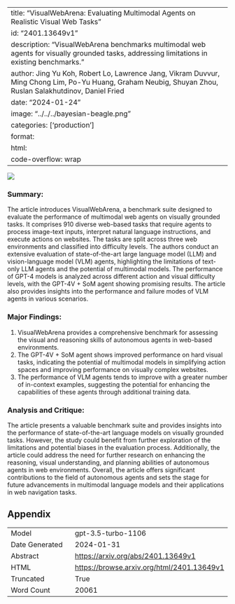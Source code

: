 
---
title: "VisualWebArena: Evaluating Multimodal Agents on Realistic Visual Web Tasks"
id: "2401.13649v1"
description: "VisualWebArena benchmarks multimodal web agents for visually grounded tasks, addressing limitations in existing benchmarks."
author: Jing Yu Koh, Robert Lo, Lawrence Jang, Vikram Duvvur, Ming Chong Lim, Po-Yu Huang, Graham Neubig, Shuyan Zhou, Ruslan Salakhutdinov, Daniel Fried
date: "2024-01-24"
image: "../../../bayesian-beagle.png"
categories: ['production']
format:
  html:
    code-overflow: wrap
---

![](None)

### Summary:

The article introduces VisualWebArena, a benchmark suite designed to evaluate the performance of multimodal web agents on visually grounded tasks. It comprises 910 diverse web-based tasks that require agents to process image-text inputs, interpret natural language instructions, and execute actions on websites. The tasks are split across three web environments and classified into difficulty levels. The authors conduct an extensive evaluation of state-of-the-art large language model (LLM) and vision-language model (VLM) agents, highlighting the limitations of text-only LLM agents and the potential of multimodal models. The performance of GPT-4 models is analyzed across different action and visual difficulty levels, with the GPT-4V + SoM agent showing promising results. The article also provides insights into the performance and failure modes of VLM agents in various scenarios.

### Major Findings:
1. VisualWebArena provides a comprehensive benchmark for assessing the visual and reasoning skills of autonomous agents in web-based environments.
2. The GPT-4V + SoM agent shows improved performance on hard visual tasks, indicating the potential of multimodal models in simplifying action spaces and improving performance on visually complex websites.
3. The performance of VLM agents tends to improve with a greater number of in-context examples, suggesting the potential for enhancing the capabilities of these agents through additional training data.

### Analysis and Critique:
The article presents a valuable benchmark suite and provides insights into the performance of state-of-the-art language models on visually grounded tasks. However, the study could benefit from further exploration of the limitations and potential biases in the evaluation process. Additionally, the article could address the need for further research on enhancing the reasoning, visual understanding, and planning abilities of autonomous agents in web environments. Overall, the article offers significant contributions to the field of autonomous agents and sets the stage for future advancements in multimodal language models and their applications in web navigation tasks.

## Appendix

|          |          |
|----------|----------|
| Model     | gpt-3.5-turbo-1106       |
| Date Generated     | 2024-01-31       |
| Abstract | [https://arxiv.org/abs/2401.13649v1](https://arxiv.org/abs/2401.13649v1)        |
| HTML     | [https://browse.arxiv.org/html/2401.13649v1](https://browse.arxiv.org/html/2401.13649v1)       |
| Truncated       | True       |
| Word Count       | 20061       |